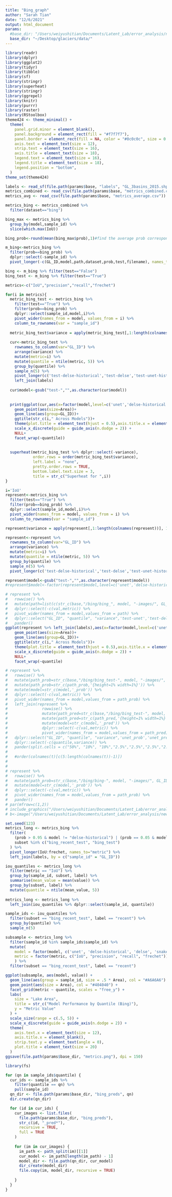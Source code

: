 ```yaml
---
title: "Bing_graph"
author: "Sarah Tian"
date: "12/6/2021"
output: html_document
params:
  #base_dir: "/Users/weiyushitian/Documents/Latent_Lab/error_analysis/new"
  base_dir: "~/Desktop/glaciers/data/"
---
```


```r
library(readr)
library(dplyr)
library(ggplot2)
library(tidyr)
library(tibble)
library(sf)
library(stringr)
library(superheat)
library(stringr)
library(ggrepel)
library(knitr)
library(purrr)
library(raster)
library(RStoolbox)
theme424 <- theme_minimal() + 
  theme(
    panel.grid.minor = element_blank(),
    panel.background = element_rect(fill = "#f7f7f7"),
    panel.border = element_rect(fill = NA, color = "#0c0c0c", size = 0.6),
    axis.text = element_text(size = 12),
    strip.text = element_text(size = 16),
    axis.title = element_text(size = 18),
    legend.text = element_text(size = 16),
    legend.title = element_text(size = 18),
    legend.position = "bottom",
  )
theme_set(theme424)

```

```r
labels <- read_sf(file.path(params$base, "labels", "GL_3basins_2015.shp"))
metrics_combined <- read_csv(file.path(params$base, "metrics_combined.csv"))
metrics_avg <- read_csv(file.path(params$base, "metrics_average.csv")) 
```

```r
metrics_bing <- metrics_combined %>% 
  filter(dataset=="bing")

bing_max <- metrics_bing %>% 
  group_by(model,sample_id) %>% 
  slice(which.max(IoU))

bing_prob<-round(mean(bing_max$prob),1)#find the average prob corresponding to the max IoU

m_bing<-metrics_bing %>% 
  filter(prob==bing_prob) %>% 
  dplyr::select(-sample_id) %>%
  pivot_longer(-c(GL_ID,model,path,dataset,prob,test,filename), names_to = "metric")

bing <- m_bing %>% filter(test=="False")
bing_test <- m_bing %>% filter(test=="True")
```

```r
metrics<-c("IoU","precision","recall","frechet")

for(i in metrics){
  metric_bing_test <- metrics_bing %>% 
    filter(test=="True") %>% 
    filter(prob==bing_prob) %>%
    dplyr::select(sample_id,model,i)%>% 
    pivot_wider(names_from = model, values_from = i) %>% 
    column_to_rownames(var = "sample_id") 
  
  metric_bing_test$variance = apply(metric_bing_test[,1:length(colnames(metric_bing_test))], 1, var)
  
  cur<-metric_bing_test %>% 
    rownames_to_column(var="GL_ID") %>% 
    arrange(variance) %>% 
    mutate(metric=i) %>%     
    mutate(quantile = ntile(metric, 5)) %>% 
    group_by(quantile) %>%
    sample_n(5) %>% 
    pivot_longer(c('test-delse-historical','test-delse','test-unet-historical','test-unet'),names_to = "model", values_to = "val") %>% 
    left_join(labels)
  
  cur$model<-gsub("test-","",as.character(cur$model))
  
  
  print(ggplot(cur,aes(x=factor(model,level=c('unet','delse-historical','delse','unet-historical')),y=val))+
    geom_point(aes(size=Area))+
    geom_line(aes(group=GL_ID))+
    ggtitle(str_c(i," Across Models"))+
    theme(plot.title = element_text(hjust = 0.5),axis.title.x = element_blank())+
    scale_x_discrete(guide = guide_axis(n.dodge = 2)) +
    NULL+
    facet_wrap(~quantile))
    
  
  superheat(metric_bing_test %>% dplyr::select(-variance), 
            order.rows = order(metric_bing_test$variance), 
            left.label = "none", 
            pretty.order.rows = TRUE, 
            bottom.label.text.size = 3,
            title = str_c("Superheat for ",i))
}

```

```r
i='IoU'
represent<-metrics_bing %>% 
  filter(test=="True") %>% 
  filter(prob==bing_prob) %>%
  dplyr::select(sample_id,model,i)%>% 
  pivot_wider(names_from = model, values_from = i) %>% 
  column_to_rownames(var = "sample_id") 

represent$variance = apply(represent[,1:length(colnames(represent))], 1, var)

represent<-represent %>% 
  rownames_to_column(var="GL_ID") %>% 
  arrange(variance) %>% 
  mutate(metric=i) %>%     
  mutate(quantile = ntile(metric, 5)) %>% 
  group_by(quantile) %>%
  sample_n(5) %>% 
  pivot_longer(c('test-delse-historical','test-delse','test-unet-historical','test-unet'),names_to = "model", values_to = "val") 

represent$model<-gsub("test-","",as.character(represent$model))
#represent$model<-factor(represent$model,level=c('unet','delse-historical','delse','unet-historical'))

# represent %>% 
#   rowwise() %>% 
#   mutate(path=list(c(str_c(base,"/bing/bing_", model, "-images/", GL_ID,"_prob.png"),str_c(base,"/bing/bing_", model, "-images/", GL_ID, "_prob.png")))%>% pander::pandoc.image.return()) %>% 
#   dplyr::select(-c(val,metric)) %>%  
#   pivot_wider(names_from = model,values_from = path) %>% 
#   dplyr::select("GL_ID", "quantile", "variance",'test-unet','test-delse-historical','test-delse','test-unet-historical') %>% 
#   pander()
ggplot(represent %>% left_join(labels),aes(x=factor(model,level=c('unet','delse-historical','delse','unet-historical')),y=val))+
    geom_point(aes(size=Area))+
    geom_line(aes(group=GL_ID))+
    ggtitle(str_c(i," Across Models"))+
    theme(plot.title = element_text(hjust = 0.5),axis.title.x = element_blank())+
    scale_x_discrete(guide = guide_axis(n.dodge = 2)) +
    NULL+
    facet_wrap(~quantile)

# represent %>%
#   rowwise() %>%
#   mutate(path_prob=str_c(base,"/bing/bing_test-", model, "-images/", GL_ID,"_prob.png")%>% pander::pandoc.image.return())%>%
#   mutate(path_prob=str_c(path_prob,'{height=1% width=1%}')) %>%
#   mutate(model=str_c(model,'_prob')) %>%
#   dplyr::select(-c(val,metric)) %>%
#   pivot_wider(names_from = model,values_from = path_prob) %>%
#   left_join(represent %>%
#               rowwise() %>%
#               mutate(path_pred=str_c(base,"/bing/bing_test-", model, "-images/", GL_ID, "_prob.png")%>% pander::pandoc.image.return()) %>%
#               mutate(path_pred=str_c(path_pred,'{height=1% width=1%}')) %>% 
#               mutate(model=str_c(model,'_pred')) %>%
#               dplyr::select(-c(val,metric)) %>%
#               pivot_wider(names_from = model,values_from = path_pred)) %>%
#   dplyr::select("GL_ID", "quantile", "variance",'unet_prob','unet_pred','delse-historical_prob','delse-historical_pred','delse_prob','delse_pred','unet-historical_prob','unet-historical_pred') %>%
#   dplyr::select(-c(quantile,variance)) %>% 
#   pander(split.cells = c("50%", "10%", "10%","2.5%","2.5%","2.5%","2.5%","2.5%","2.5%","2.5%","2.5%"))
#   
#   #order(colnames(t)[c(5:length(colnames(t))-1)])
# 
# 
# represent %>% 
#   rowwise() %>% 
#   mutate(path_prob=str_c(base,"/bing/bing-", model, "-images/", GL_ID,"_prob.png")%>% pander::pandoc.image.return())%>% 
#   mutate(model=str_c(model,'_prob')) %>% 
#   dplyr::select(-c(val,metric)) %>%  
#   pivot_wider(names_from = model,values_from = path_prob) %>% 
#   pander()
# par(mfrow=c(1,2))
# include_graphics("/Users/weiyushitian/Documents/Latent_Lab/error_analysis/new/bing/bing_test-unet-historical-images/GL085651E28161N_prob.png","/Users/weiyushitian/Documents/Latent_Lab/error_analysis/new/bing/bing_test-unet-historical-images/GL087722E27683N_prob.png")
# b<-image("/Users/weiyushitian/Documents/Latent_Lab/error_analysis/new/bing/bing_test-unet-historical-images/GL087722E27683N_prob.png")
```

```r
set.seed(123)
metrics_long <- metrics_bing %>% 
  filter(
    (prob > 0.95 & model != "delse-historical") | (prob == 0.05 & model == "delse-historical"),
    subset %in% c("bing_recent_test", "bing_test")
  ) %>%
  pivot_longer(IoU:frechet, names_to="metric") %>%
  left_join(labels, by = c("sample_id" = "GL_ID"))

iou_quantiles <- metrics_long %>%
  filter(metric == "IoU") %>%
  group_by(sample_id, subset, label) %>%
  summarise(mean_value = mean(value)) %>%
  group_by(subset, label) %>%
  mutate(quantile = ntile(mean_value, 5))
  
metrics_long <- metrics_long %>%
  left_join(iou_quantiles %>% dplyr::select(sample_id, quantile))

sample_ids <- iou_quantiles %>%
  filter(subset == "bing_recent_test", label == "recent") %>%
  group_by(quantile) %>%
  sample_n(5)

subsample <- metrics_long %>%
  filter(sample_id %in% sample_ids$sample_id) %>%
  mutate(
    model = factor(model, c('unet', 'delse-historical', 'delse', 'snake', 'unet-historical')),
    metric = factor(metric, c("IoU", "precision", "recall", "frechet"))
    ) %>%
  filter(subset == "bing_recent_test", label == "recent")
```


```r
ggplot(subsample, aes(model, value)) +
  geom_line(aes(group = sample_id, size = .5 * Area), col = "#A6A6A6") +
  geom_point(aes(size = Area), col = "#404040") +
  facet_grid(metric ~ quantile, scales = "free_y") +
  labs(
    size = "Lake Area",
    title = str_c("Model Performance by Quantile (Bing)"),
    y = "Metric Value"
  ) +
  scale_size(range = c(.5, 5)) +
  scale_x_discrete(guide = guide_axis(n.dodge = 2)) +
  theme(
    axis.text.x = element_text(size = 12),
    axis.title.x = element_blank(),
    strip.text.y = element_text(angle = 0),
    plot.title = element_text(size = 20)
  )
ggsave(file.path(params$base_dir, "metrics.png"), dpi = 150)
```

```r
library(fs)

for (qn in sample_ids$quantile) {
  cur_ids <- sample_ids %>%
    filter(quantile == qn) %>%
    pull(sample_id)
  qn_dir <- file.path(params$base_dir, "bing_preds", qn)
  dir.create(qn_dir)

  for (id in cur_ids) {
    cur_images <- list.files(
      file.path(params$base_dir, "bing_preds"), 
      str_c(id, "_pred*"), 
      recursive = TRUE,
      full = TRUE
    )
    
    for (im in cur_images) {
      im_path <- path_split(im)[[1]]
      cur_model <- im_path[length(im_path) - 1]
      model_dir <- file.path(qn_dir, cur_model)
      dir_create(model_dir)
      file.copy(im, model_dir, recursive = TRUE)
      
    }
  }
}
```

